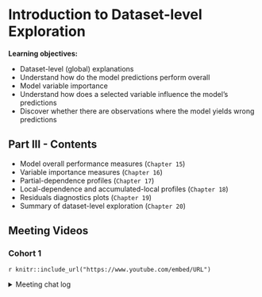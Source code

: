 # Introduction to Dataset-level Exploration

**Learning objectives:**

-  Dataset-level (global) explanations
-  Understand how do the model predictions perform overall
-  Model variable importance
-  Understand how does a selected variable influence the model’s predictions
-  Discover whether there are observations where the model yields wrong predictions

## Part III - Contents

-  Model overall performance measures (`Chapter 15`)
-  Variable importance measures (`Chapter 16`)
-  Partial-dependence  profiles (`Chapter 17`)
-  Local-dependence and accumulated-local profiles (`Chapter 18`)
-  Residuals diagnostics plots (`Chapter 19`)
-  Summary of dataset-level exploration (`Chapter 20`)

## Meeting Videos {-}

### Cohort 1 {-}

`r knitr::include_url("https://www.youtube.com/embed/URL")`

<details>
<summary> Meeting chat log </summary>

```
LOG
```
</details>

